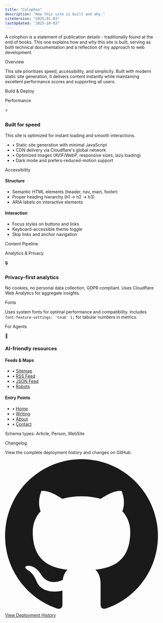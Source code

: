 ```yaml
---
title: "Colophon"
description: "How this site is built and why."
siteVersion: "2025.01.03"
lastUpdated: "2025-10-03"
---
```



<div class="space-y-8">
A colophon is a statement of publication details - traditionally found at the end of books. This one explains how and why this site is built, serving as both technical documentation and a reflection of my approach to web development.

<UpdatedBadge date={frontmatter.lastUpdated} />

<AnchorHeading as="h2" id="overview">Overview</AnchorHeading>

This site prioritizes speed, accessibility, and simplicity. Built with modern static site generation, it delivers content instantly while maintaining excellent performance scores and supporting all users.

<AnchorHeading as="h2" id="build-deploy">Build & Deploy</AnchorHeading>

<div class="grid grid-cols-1 sm:grid-cols-2 lg:grid-cols-3 gap-3 mb-6">
  <TechBadge label="Astro" href="https://astro.build/" />
  <TechBadge label="TypeScript" href="https://www.typescriptlang.org/" />
  <TechBadge label="MDX" href="https://mdxjs.com/" />
  <TechBadge label="Tailwind CSS" href="https://tailwindcss.com/" />
  <TechBadge label="Content Collections" href="https://docs.astro.build/en/guides/content-collections/" />
  <TechBadge label="ESLint" href="https://eslint.org/" />
  <TechBadge label="Prettier" href="https://prettier.io/" />
  <TechBadge label="Autoprefixer" href="https://autoprefixer.github.io/" />
  <TechBadge label="Zod" href="https://zod.dev/" />
  <TechBadge label="Cloudflare Workers" href="https://workers.cloudflare.com/" />
  <TechBadge label="GitHub Actions" href="https://github.com/features/actions" />
  <TechBadge label="Wrangler" href="https://developers.cloudflare.com/workers/wrangler/" />
</div>

<AnchorHeading as="h2" id="performance">Performance</AnchorHeading>

<div class="bg-blue-500/10 border border-blue-500/20 rounded-lg p-4 mb-6">
  <div class="flex items-center gap-2 mb-2">
    <span class="text-2xl">⚡</span>
    <h3 class="text-lg font-semibold text-blue-400">Built for speed</h3>
  </div>
  <p class="text-sm text-white/80">This site is optimized for instant loading and smooth interactions.</p>
</div>

<Accordion title="What that means">
  <ul class="space-y-2 text-sm text-white/80">
    <li>• Static site generation with minimal JavaScript</li>
    <li>• CDN delivery via Cloudflare's global network</li>
    <li>• Optimized images (AVIF/WebP, responsive sizes, lazy loading)</li>
    <li>• Dark mode and prefers-reduced-motion support</li>
  </ul>
</Accordion>


<AnchorHeading as="h2" id="accessibility">Accessibility</AnchorHeading>

<div class="grid grid-cols-1 sm:grid-cols-2 gap-4 mb-6">
  <div class="rounded-lg border border-white/10 bg-white/5 p-4">
    <h4 class="font-medium text-white/90 mb-2">Structure</h4>
    <ul class="text-sm text-white/70 space-y-1">
      <li>Semantic HTML elements (header, nav, main, footer)</li>
      <li>Proper heading hierarchy (h1 → h2 → h3)</li>
      <li>ARIA labels on interactive elements</li>
    </ul>
  </div>
  
  <div class="rounded-lg border border-white/10 bg-white/5 p-4">
    <h4 class="font-medium text-white/90 mb-2">Interaction</h4>
    <ul class="text-sm text-white/70 space-y-1">
      <li>Focus styles on buttons and links</li>
      <li>Keyboard-accessible theme toggle</li>
      <li>Skip links and anchor navigation</li>
    </ul>
  </div>
</div>

<AnchorHeading as="h2" id="content-pipeline">Content Pipeline</AnchorHeading>

<div class="grid grid-cols-1 sm:grid-cols-2 lg:grid-cols-3 gap-3 mb-6">
  <TechBadge label="Marked.js" href="https://marked.js.org/" />
  <TechBadge label="Shiki" href="https://shiki.matsu.io/" />
  <TechBadge label="RSS Feed" />
  <TechBadge label="JSON Feed" href="https://jsonfeed.org/" />
</div>

<AnchorHeading as="h2" id="analytics-privacy">Analytics & Privacy</AnchorHeading>

<div class="bg-green-500/10 border border-green-500/20 rounded-lg p-4 mb-6">
  <div class="flex items-center gap-2 mb-2">
    <span class="text-2xl">🔒</span>
    <h3 class="text-lg font-semibold text-green-400">Privacy-first analytics</h3>
  </div>
  <p class="text-sm text-white/80 mb-3">
    No cookies, no personal data collection, GDPR compliant. Uses Cloudflare Web Analytics for aggregate insights.
  </p>
  <TechBadge label="No cookies" />
</div>

<AnchorHeading as="h2" id="fonts">Fonts</AnchorHeading>

<p class="text-white/80 mb-6">
  Uses system fonts for optimal performance and compatibility. Includes <code class="bg-white/10 px-1 rounded text-sm">font-feature-settings: 'tnum' 1;</code> for tabular numbers in metrics.
</p>

<AnchorHeading as="h2" id="for-agents">For Agents</AnchorHeading>

<div class="bg-purple-500/10 border border-purple-500/20 rounded-lg p-4 mb-6">
  <div class="flex items-center gap-2 mb-3">
    <span class="text-2xl">🤖</span>
    <h3 class="text-lg font-semibold text-purple-400">AI-friendly resources</h3>
  </div>
  <div class="grid grid-cols-1 sm:grid-cols-2 gap-4 text-sm">
    <div>
      <h4 class="font-medium text-white/90 mb-2">Feeds & Maps</h4>
      <ul class="space-y-1 text-white/70">
        <li>• <a href="/sitemap-0.xml" class="hover:text-white/90 transition-colors">Sitemap</a></li>
        <li>• <a href="/rss.xml" class="hover:text-white/90 transition-colors">RSS Feed</a></li>
        <li>• <a href="/feed.json" class="hover:text-white/90 transition-colors">JSON Feed</a></li>
        <li>• <a href="/robots.txt" class="hover:text-white/90 transition-colors">Robots</a></li>
      </ul>
    </div>
    <div>
      <h4 class="font-medium text-white/90 mb-2">Entry Points</h4>
      <ul class="space-y-1 text-white/70">
        <li>• <a href="/" class="hover:text-white/90 transition-colors">Home</a></li>
        <li>• <a href="/writing/" class="hover:text-white/90 transition-colors">Writing</a></li>
        <li>• <a href="/about" class="hover:text-white/90 transition-colors">About</a></li>
        <li>• <a href="/contact" class="hover:text-white/90 transition-colors">Contact</a></li>
      </ul>
    </div>
  </div>
  <p class="text-xs text-white/60 mt-3">
    Schema types: Article, Person, WebSite
  </p>
</div>

<AnchorHeading as="h2" id="changelog">Changelog</AnchorHeading>

<div class="bg-white/5 border border-white/10 rounded-lg p-4">
  <p class="text-sm text-white/80 mb-3">
    View the complete deployment history and changes on GitHub:
  </p>
  <a 
    href="https://github.com/simonjgreen/sjg-io/deployments/production" 
    class="inline-flex items-center gap-2 px-4 py-2 bg-white/10 hover:bg-white/20 border border-white/20 rounded-lg text-sm font-medium text-white/90 transition-colors duration-200"
    target="_blank"
    rel="noopener noreferrer"
  >
    <svg class="w-4 h-4" fill="currentColor" viewBox="0 0 24 24">
      <path d="M12 0c-6.626 0-12 5.373-12 12 0 5.302 3.438 9.8 8.207 11.387.599.111.793-.261.793-.577v-2.234c-3.338.726-4.033-1.416-4.033-1.416-.546-1.387-1.333-1.756-1.333-1.756-1.089-.745.083-.729.083-.729 1.205.084 1.839 1.237 1.839 1.237 1.07 1.834 2.807 1.304 3.492.997.107-.775.418-1.305.762-1.604-2.665-.305-5.467-1.334-5.467-5.931 0-1.311.469-2.381 1.236-3.221-.124-.303-.535-1.524.117-3.176 0 0 1.008-.322 3.301 1.23.957-.266 1.983-.399 3.003-.404 1.02.005 2.047.138 3.006.404 2.291-1.552 3.297-1.23 3.297-1.23.653 1.653.242 2.874.118 3.176.77.84 1.235 1.911 1.235 3.221 0 4.609-2.807 5.624-5.479 5.921.43.372.823 1.102.823 2.222v3.293c0 .319.192.694.801.576 4.765-1.589 8.199-6.086 8.199-11.386 0-6.627-5.373-12-12-12z"/>
    </svg>
    View Deployment History
  </a>
</div>

</div>
